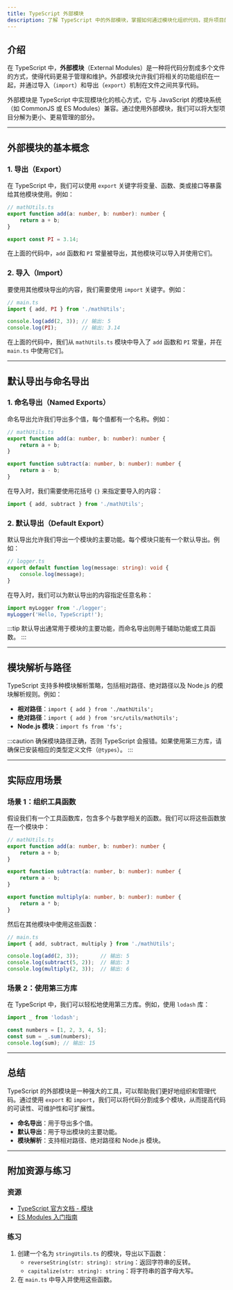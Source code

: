```yaml
---
title: TypeScript 外部模块
description: 了解 TypeScript 中的外部模块，掌握如何通过模块化组织代码，提升项目的可维护性和可扩展性。
---
```


## 介绍

在 TypeScript 中，**外部模块**（External Modules）是一种将代码分割成多个文件的方式，使得代码更易于管理和维护。外部模块允许我们将相关的功能组织在一起，并通过导入（`import`）和导出（`export`）机制在文件之间共享代码。

外部模块是 TypeScript 中实现模块化的核心方式，它与 JavaScript 的模块系统（如 CommonJS 或 ES Modules）兼容。通过使用外部模块，我们可以将大型项目分解为更小、更易管理的部分。

---

## 外部模块的基本概念

### 1. 导出（Export）

在 TypeScript 中，我们可以使用 `export` 关键字将变量、函数、类或接口等暴露给其他模块使用。例如：

```typescript
// mathUtils.ts
export function add(a: number, b: number): number {
    return a + b;
}

export const PI = 3.14;
```

在上面的代码中，`add` 函数和 `PI` 常量被导出，其他模块可以导入并使用它们。

### 2. 导入（Import）

要使用其他模块导出的内容，我们需要使用 `import` 关键字。例如：

```typescript
// main.ts
import { add, PI } from './mathUtils';

console.log(add(2, 3)); // 输出: 5
console.log(PI);        // 输出: 3.14
```

在上面的代码中，我们从 `mathUtils.ts` 模块中导入了 `add` 函数和 `PI` 常量，并在 `main.ts` 中使用它们。

---

## 默认导出与命名导出

### 1. 命名导出（Named Exports）

命名导出允许我们导出多个值，每个值都有一个名称。例如：

```typescript
// mathUtils.ts
export function add(a: number, b: number): number {
    return a + b;
}

export function subtract(a: number, b: number): number {
    return a - b;
}
```

在导入时，我们需要使用花括号 `{}` 来指定要导入的内容：

```typescript
import { add, subtract } from './mathUtils';
```

### 2. 默认导出（Default Export）

默认导出允许我们导出一个模块的主要功能。每个模块只能有一个默认导出。例如：

```typescript
// logger.ts
export default function log(message: string): void {
    console.log(message);
}
```

在导入时，我们可以为默认导出的内容指定任意名称：

```typescript
import myLogger from './logger';
myLogger('Hello, TypeScript!');
```

:::tip
默认导出通常用于模块的主要功能，而命名导出则用于辅助功能或工具函数。
:::

---

## 模块解析与路径

TypeScript 支持多种模块解析策略，包括相对路径、绝对路径以及 Node.js 的模块解析规则。例如：

- **相对路径**：`import { add } from './mathUtils';`
- **绝对路径**：`import { add } from 'src/utils/mathUtils';`
- **Node.js 模块**：`import fs from 'fs';`

:::caution
确保模块路径正确，否则 TypeScript 会报错。如果使用第三方库，请确保已安装相应的类型定义文件（`@types`）。
:::

---

## 实际应用场景

### 场景 1：组织工具函数

假设我们有一个工具函数库，包含多个与数学相关的函数。我们可以将这些函数放在一个模块中：

```typescript
// mathUtils.ts
export function add(a: number, b: number): number {
    return a + b;
}

export function subtract(a: number, b: number): number {
    return a - b;
}

export function multiply(a: number, b: number): number {
    return a * b;
}
```

然后在其他模块中使用这些函数：

```typescript
// main.ts
import { add, subtract, multiply } from './mathUtils';

console.log(add(2, 3));       // 输出: 5
console.log(subtract(5, 2));  // 输出: 3
console.log(multiply(2, 3));  // 输出: 6
```

### 场景 2：使用第三方库

在 TypeScript 中，我们可以轻松地使用第三方库。例如，使用 `lodash` 库：

```typescript
import _ from 'lodash';

const numbers = [1, 2, 3, 4, 5];
const sum = _.sum(numbers);
console.log(sum); // 输出: 15
```

---

## 总结

TypeScript 的外部模块是一种强大的工具，可以帮助我们更好地组织和管理代码。通过使用 `export` 和 `import`，我们可以将代码分割成多个模块，从而提高代码的可读性、可维护性和可扩展性。

- **命名导出**：用于导出多个值。
- **默认导出**：用于导出模块的主要功能。
- **模块解析**：支持相对路径、绝对路径和 Node.js 模块。

---

## 附加资源与练习

### 资源
- [TypeScript 官方文档 - 模块](https://www.typescriptlang.org/docs/handbook/modules.html)
- [ES Modules 入门指南](https://developer.mozilla.org/zh-CN/docs/Web/JavaScript/Guide/Modules)

### 练习
1. 创建一个名为 `stringUtils.ts` 的模块，导出以下函数：
   - `reverseString(str: string): string`：返回字符串的反转。
   - `capitalize(str: string): string`：将字符串的首字母大写。
2. 在 `main.ts` 中导入并使用这些函数。
